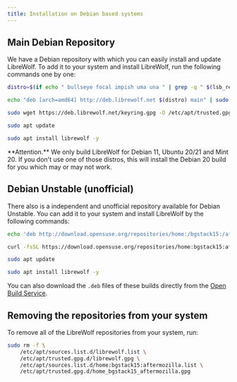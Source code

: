```yaml
---
title: Installation on Debian based systems
---
```



<InstallationHeader />

## Main Debian Repository

We have a Debian repository with which you can easily install and update
LibreWolf. To add it to your system and install LibreWolf, run the following
commands one by one:

```bash
distro=$(if echo " bullseye focal impish uma una " | grep -q " $(lsb_release -sc) "; then echo $(lsb_release -sc); else echo focal; fi)

echo "deb [arch=amd64] http://deb.librewolf.net $(distro) main" | sudo tee /etc/apt/sources.list.d/librewolf.list

sudo wget https://deb.librewolf.net/keyring.gpg -O /etc/apt/trusted.gpg.d/librewolf.gpg

sudo apt update

sudo apt install librewolf -y
```

<Callout emoji="">
  **Attention.** We only build LibreWolf for Debian 11, Ubuntu 20/21 and Mint
  20. If you don't use one of those distros, this will install the Debian 20
  build for you which may or may not work.
</Callout>

## Debian Unstable (unofficial)

There also is a independent and unofficial repository available for Debian
Unstable. You can add it to your system and install LibreWolf by the following
commands:

```bash
echo 'deb http://download.opensuse.org/repositories/home:/bgstack15:/aftermozilla/Debian_Unstable/ /' | sudo tee /etc/apt/sources.list.d/home:bgstack15:aftermozilla.list

curl -fsSL https://download.opensuse.org/repositories/home:bgstack15:aftermozilla/Debian_Unstable/Release.key | gpg --dearmor | sudo tee /etc/apt/trusted.gpg.d/home_bgstack15_aftermozilla.gpg > /dev/null

sudo apt update

sudo apt install librewolf -y
```

You can also download the `.deb` files of these builds directly from the
[Open Build Service](https://download.opensuse.org/repositories/home:/bgstack15:/aftermozilla/Debian_Unstable/amd64/).

## Removing the repositories from your system

To remove all of the LibreWolf repositories from your system, run:

```bash
sudo rm -f \
    /etc/apt/sources.list.d/librewolf.list \
    /etc/apt/trusted.gpg.d/librewolf.gpg \
    /etc/apt/sources.list.d/home:bgstack15:aftermozilla.list \
    /etc/apt/trusted.gpg.d/home_bgstack15_aftermozilla.gpg
```
